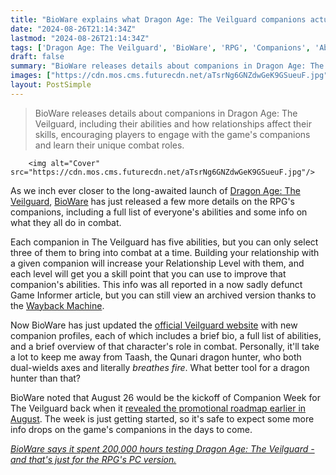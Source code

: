 ```yaml
---
title: "BioWare explains what Dragon Age: The Veilguard companions actually do in combat, revealing all 5 abilities for the RPG's 7 party members"
date: "2024-08-26T21:14:34Z"
lastmod: "2024-08-26T21:14:34Z"
tags: ['Dragon Age: The Veilguard', 'BioWare', 'RPG', 'Companions', 'Abilities', 'Combat', 'Relationship Level', 'Skill Points', 'Qunari', 'Dragon Hunter', 'PC', 'GameInformer']
draft: false
summary: "BioWare releases details about companions in Dragon Age: The Veilguard, including their abilities and how relationships affect their skills, encouraging players to engage with the game's companions and learn their unique combat roles."
images: ["https://cdn.mos.cms.futurecdn.net/aTsrNg6GNZdwGeK9GSueuF.jpg"]
layout: PostSimple
---
```

> BioWare releases details about companions in Dragon Age: The Veilguard, including their abilities and how relationships affect their skills, encouraging players to engage with the game's companions and learn their unique combat roles.


        <img alt="Cover" src="https://cdn.mos.cms.futurecdn.net/aTsrNg6GNZdwGeK9GSueuF.jpg"/>
        
As we inch ever closer to the long-awaited launch of [Dragon Age: The Veilguard](https://www.gamesradar.com/dragon-age-4-confirmed-release-date-solas-wishlist-news/), [BioWare](https://www.gamesradar.com/tag/bioware/) has just released a few more details on the RPG's companions, including a full list of everyone's abilities and some info on what they all do in combat.

Each companion in The Veilguard has five abilities, but you can only select three of them to bring into combat at a time. Building your relationship with a given companion will increase your Relationship Level with them, and each level will get you a skill point that you can use to improve that companion's abilities. This info was all reported in a now sadly defunct Game Informer article, but you can still view an archived version thanks to the [Wayback Machine](https://web.archive.org/web/20240709111137/https://www.gameinformer.com/exclusive/2024/07/08/how-romance-and-relationships-work-in-dragon-age-the-veilguard).

Now BioWare has just updated the [official Veilguard website](https://www.ea.com/games/dragon-age/dragon-age-the-veilguard/game-lore#companions) with new companion profiles, each of which includes a brief bio, a full list of abilities, and a brief overview of that character's role in combat. Personally, it'll take a lot to keep me away from Taash, the Qunari dragon hunter, who both dual-wields axes and literally *breathes fire*. What better tool for a dragon hunter than that? 

BioWare noted that August 26 would be the kickoff of Companion Week for The Veilguard back when it [revealed the promotional roadmap earlier in August](https://www.gamesradar.com/games/dragon-age/after-10-long-years-dragon-age-the-veilguard-gets-its-release-date-tomorrow-as-bioware-details-a-roadmap-with-info-on-high-level-combat-and-the-pc-version/). The week is just getting started, so it's safe to expect some more info drops on the game's companions in the days to come.

[<em>BioWare says it spent 200,000 hours testing Dragon Age: The Veilguard - and that's just for the RPG's PC version.</em>](https://www.gamesradar.com/games/dragon-age/bioware-says-it-spent-200000-hours-testing-dragon-age-the-veilguard-and-thats-just-for-the-rpgs-pc-version/)
        
